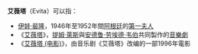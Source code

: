 '''艾薇塔'''（Evita）可以指：
* [[伊娃·裴隆|伊娃·裴隆]]，1946年至1952年間[[阿根廷|阿根廷]]的[[第一夫人|第一夫人]]
* 《[[艾薇塔|艾薇塔]]》，[[提姆·萊斯|提姆·萊斯]]與[[安德鲁·劳埃德·韦伯|安德鲁·劳埃德·韦伯]]共同製作的[[音樂劇|音樂劇]]
* 《[[艾薇塔_(电影)|艾薇塔 (电影)]]》，由音乐剧《艾薇塔》改编的一部1996年電影
{{disambig|A|Cat=三字译名消歧义}}